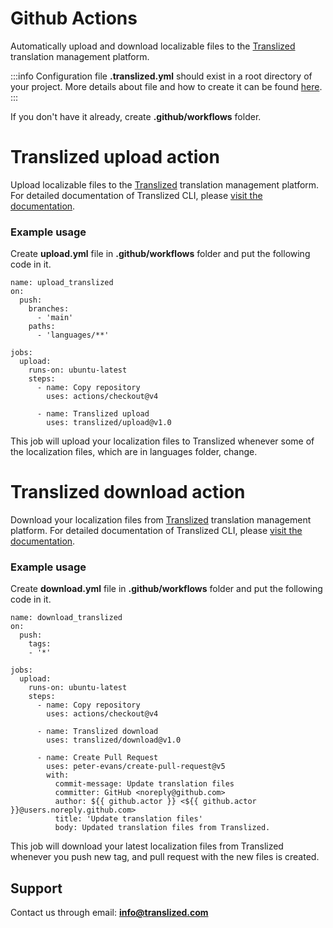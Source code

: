 # Github Actions

Automatically upload and download localizable files to the [Translized](https://www.translized.com/) translation management platform.

:::info
Configuration file **.translized.yml** should exist in a root directory of your project.
More details about file and how to create it can be found [here](https://docs.translized.com/docs/cli/configuration).
:::

If you don't have it already, create **.github/workflows** folder.

# Translized upload action

Upload localizable files to the [Translized](https://www.translized.com/) translation management platform. 
For detailed documentation of Translized CLI, please [visit the documentation](https://docs.translized.com/docs/cli/basics/).

### Example usage

Create **upload.yml** file in **.github/workflows** folder and put the following code in it.

    name: upload_translized
    on:
      push:
        branches:
          - 'main'
        paths:
          - 'languages/**'

    jobs:
      upload:
        runs-on: ubuntu-latest
        steps:
          - name: Copy repository
            uses: actions/checkout@v4

          - name: Translized upload
            uses: translized/upload@v1.0

This job will upload your localization files to Translized whenever some of the localization files, which are in languages folder, change. 

# Translized download action

Download your localization files from [Translized](https://www.translized.com/) translation management platform. 
For detailed documentation of Translized CLI, please [visit the documentation](https://docs.translized.com/docs/cli/basics/).

### Example usage

Create **download.yml** file in **.github/workflows** folder and put the following code in it.

    name: download_translized
    on:
      push:
        tags:
        - '*'

    jobs:
      upload:
        runs-on: ubuntu-latest
        steps:
          - name: Copy repository
            uses: actions/checkout@v4

          - name: Translized download
            uses: translized/download@v1.0

          - name: Create Pull Request
            uses: peter-evans/create-pull-request@v5
            with:
              commit-message: Update translation files
              committer: GitHub <noreply@github.com>
              author: ${{ github.actor }} <${{ github.actor }}@users.noreply.github.com>
              title: 'Update translation files'
              body: Updated translation files from Translized.

This job will download your latest localization files from Translized whenever you push new tag, and pull request with the new files is created.

## Support

Contact us through email: **info@translized.com**
